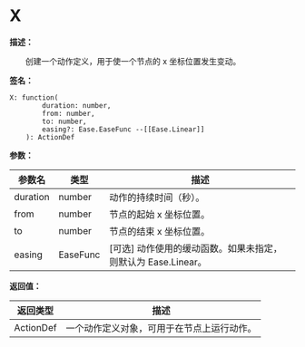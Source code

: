 # X

**描述：**

&emsp;&emsp;创建一个动作定义，用于使一个节点的 x 坐标位置发生变动。

**签名：**
```tl
X: function(
		duration: number,
		from: number,
		to: number,
		easing?: Ease.EaseFunc --[[Ease.Linear]]
	): ActionDef
```

**参数：**

| 参数名 | 类型 | 描述 |
| --- | --- | --- |
| duration | number | 动作的持续时间（秒）。 |
| from | number | 节点的起始 x 坐标位置。 |
| to | number | 节点的结束 x 坐标位置。 |
| easing | EaseFunc | [可选] 动作使用的缓动函数。如果未指定，则默认为 Ease.Linear。 |

**返回值：**

| 返回类型 | 描述 |
| --- | --- |
| ActionDef | 一个动作定义对象，可用于在节点上运行动作。 |